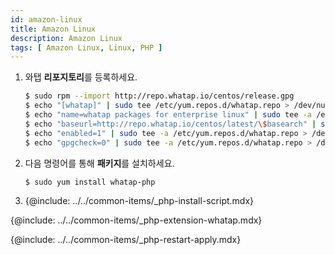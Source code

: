 ```yaml
---
id: amazon-linux
title: Amazon Linux
description: Amazon Linux
tags: [ Amazon Linux, Linux, PHP ]
---
```


1. 와탭 **리포지토리**를 등록하세요.

    ```bash title=SH
    $ sudo rpm --import http://repo.whatap.io/centos/release.gpg
    $ echo "[whatap]" | sudo tee /etc/yum.repos.d/whatap.repo > /dev/null
    $ echo "name=whatap packages for enterprise linux" | sudo tee -a /etc/yum.repos.d/whatap.repo > /dev/null
    $ echo "baseurl=http://repo.whatap.io/centos/latest/\$basearch" | sudo tee -a /etc/yum.repos.d/whatap.repo > /dev/null
    $ echo "enabled=1" | sudo tee -a /etc/yum.repos.d/whatap.repo > /dev/null
    $ echo "gpgcheck=0" | sudo tee -a /etc/yum.repos.d/whatap.repo > /dev/null
    ```

1. 다음 명령어를 통해 **패키지**를 설치하세요.

    ```bash title=SH
    $ sudo yum install whatap-php
    ```

1. {@include: ../../common-items/_php-install-script.mdx}

{@include: ../../common-items/_php-extension-whatap.mdx}

{@include: ../../common-items/_php-restart-apply.mdx}
 